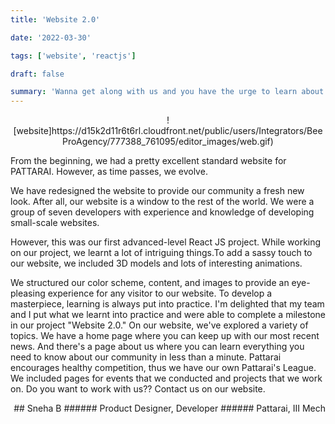```yaml
---
title: 'Website 2.0'

date: '2022-03-30'

tags: ['website', 'reactjs']

draft: false

summary: 'Wanna get along with us and you have the urge to learn about us and our achievements? check out our elite platform'
---
```


<div align="center">
  ![website]https://d15k2d11r6t6rl.cloudfront.net/public/users/Integrators/BeeProAgency/777388_761095/editor_images/web.gif)
</div>

From the beginning, we had a pretty excellent standard website for PATTARAI. However, as time passes, we evolve.

We have redesigned the website to provide our community a fresh new look. After all, our website is a window to the rest of the world. We were a group of seven developers with experience and knowledge of developing small-scale websites.

However, this was our first advanced-level React JS project. While working on our project, we learnt a lot of intriguing things.To add a sassy touch to our website, we included 3D models and lots of interesting animations.

We structured our color scheme, content, and images to provide an eye-pleasing experience for any visitor to our website. To develop a masterpiece, learning is always put into practice. I'm delighted that my team and I put what we learnt into practice and were able to complete a milestone in our project "Website 2.0." On our website, we've explored a variety of topics. We have a home page where you can keep up with our most recent news. And there's a page about us where you can learn everything you need to know about our community in less than a minute. Pattarai encourages healthy competition, thus we have our own Pattarai's League. We included pages for events that we conducted and projects that we work on. Do you want to work with us?? Contact us on our website.

<div align="right">
## Sneha B
###### Product Designer, Developer
###### Pattarai, III Mech

</div>
